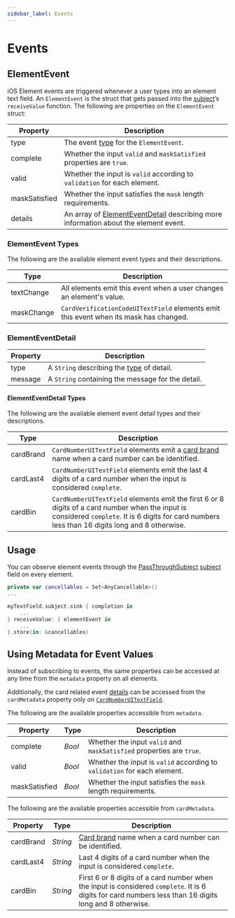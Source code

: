 ```yaml
---
sidebar_label: Events
---
```


# Events

## ElementEvent

iOS Element events are triggered whenever a user types into an element text field. An `ElementEvent` is the struct that gets passed into the [subject](/docs/sdks/mobile/ios#modified-and-additional-fields)’s `receiveValue` function. The following are properties on the `ElementEvent` struct:

| Property      | Description                                                                                                |
| ------------- |------------------------------------------------------------------------------------------------------------|
| type          | The event [type](#elementevent-types) for the `ElementEvent`.                                              |
| complete      | Whether the input `valid` and `maskSatisfied` properties are `true`.                                       |
| valid         | Whether the input is `valid` according to `validation` for each element.                                   |
| maskSatisfied | Whether the input satisfies the `mask` length requirements.                                                |
| details       | An array of [ElementEventDetail](#elementeventdetail) describing more information about the element event. |

### ElementEvent Types

The following are the available element event types and their descriptions.

| Type | Description |
|--------------|--- |
| textChange | All elements emit this event when a user changes an element's value. |
| maskChange | `CardVerificationCodeUITextField` elements emit this event when its mask has changed. |

### ElementEventDetail

| Property | Description                                                            |
|----------|------------------------------------------------------------------------|
| type     | A `String` describing the [type](#elementeventdetail-types) of detail. |
| message  | A `String` containing the message for the detail.                      |

#### ElementEventDetail Types

The following are the available element event detail types and their descriptions.

| Type | Description |
| --- |--- |
| cardBrand | `CardNumberUITextField` elements emit a [card brand](/docs/sdks/mobile/ios/types#card-brands) name when a card number can be identified. |
| cardLast4 | `CardNumberUITextField` elements emit the last 4 digits of a card number when the input is considered `complete`. |
| cardBin | `CardNumberUITextField` elements emit the first 6 or 8 digits of a card number when the input is considered `complete`. It is 6 digits for card numbers less than 16 digits long and 8 otherwise. |

## Usage

You can observe element events through the [PassThroughSubject](https://developer.apple.com/documentation/combine/passthroughsubject) [subject](/docs/sdks/mobile/ios#modified-and-additional-fields) field on every element.

```swift showLineNumbers
private var cancellables = Set<AnyCancellable>()
...

myTextField.subject.sink { completion in
    ...
} receiveValue: { elementEvent in
    ...
}.store(in: &cancellables)
```

## Using Metadata for Event Values

Instead of subscribing to events, the same properties can be accessed at any time from the `metadata` property on all elements.

Additionally, the card related event [details](#elementeventdetail-types) can be accessed from the `cardMetadata` property only on [`CardNumberUITextField`](/docs/sdks/mobile/ios/types#cardnumberuitextfield).

The following are the available properties accessible from `metadata`.

| Property      | Type   | Description                                                                                                |
| ------------- |--------|------------------------------------------------------------------------------------------------------------|
| complete      | _Bool_ | Whether the input `valid` and `maskSatisfied` properties are `true`.                                       |
| valid         | _Bool_ | Whether the input is `valid` according to `validation` for each element.                                   |
| maskSatisfied | _Bool_ | Whether the input satisfies the `mask` length requirements.                                                |

The following are the available properties accessible from `cardMetadata`.

| Property | Type | Description |
| --- | --- | --- |
| cardBrand | _String_ | [Card brand](/docs/sdks/mobile/ios/types#card-brands) name when a card number can be identified. |
| cardLast4 | _String_ | Last 4 digits of a card number when the input is considered `complete`. |
| cardBin   | _String_ | First 6 or 8 digits of a card number when the input is considered `complete`. It is 6 digits for card numbers less than 16 digits long and 8 otherwise. |
